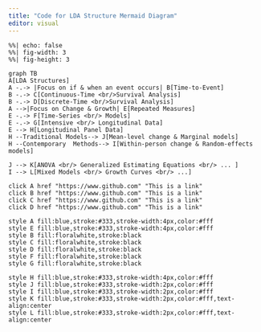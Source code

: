 ```yaml
---
title: "Code for LDA Structure Mermaid Diagram"
editor: visual
---
```


```mermaid

%%| echo: false
%%| fig-width: 3
%%| fig-height: 3

graph TB
A[LDA Structures] 
A -.-> |Focus on if & when an event occurs| B[Time-to-Event]
B -.-> C[Continuous-Time <br/>Survival Analysis]
B -.-> D[Discrete-Time <br/>Survival Analysis]
A -->|Focus on Change & Growth| E[Repeated Measures]
E -.-> F[Time-Series <br/> Models]
E -.-> G[Intensive <br/> Longitudinal Data]
E --> H[Longitudinal Panel Data]
H --Traditional Models--> J[Mean-level change & Marginal models]
H --Contemporary  Methods--> I[Within-person change & Random-effects models]

J --> K[ANOVA <br/> Generalized Estimating Equations <br/> ... ]
I --> L[Mixed Models <br/> Growth Curves <br/> ...]

click A href "https://www.github.com" "This is a link"
click B href "https://www.github.com" "This is a link"
click C href "https://www.github.com" "This is a link"
click D href "https://www.github.com" "This is a link"

style A fill:blue,stroke:#333,stroke-width:4px,color:#fff
style E fill:blue,stroke:#333,stroke-width:4px,color:#fff
style B fill:floralwhite,stroke:black
style C fill:floralwhite,stroke:black
style D fill:floralwhite,stroke:black
style F fill:floralwhite,stroke:black
style G fill:floralwhite,stroke:black

style H fill:blue,stroke:#333,stroke-width:4px,color:#fff
style J fill:blue,stroke:#333,stroke-width:2px,color:#fff
style I fill:blue,stroke:#333,stroke-width:2px,color:#fff
style K fill:blue,stroke:#333,stroke-width:2px,color:#fff,text-align:center
style L fill:blue,stroke:#333,stroke-width:2px,color:#fff,text-align:center

```